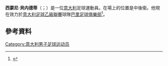 '''西蒙尼·貝内德蒂'''（{{lang-it|Simone Benedetti}}；{{bd|1992年|4月3日}}）是一位[[意大利|意大利]]足球運動員。在場上的位置是中後衛。他現在效力於[[意大利足球乙級聯賽|意大利足球乙級聯賽]]球隊[[巴里足球俱樂部|巴里足球俱樂部]]<ref>{{cite news|url=http://www.cagliaricalcio.net/news/16096/benedetti-e-longo-al-cagliari.html|title=Benedetti e Longo al Cagliari|date=3 July 2012|accessdate=9 July 2014|publisher=Cagliari Calcio|language=it|archive-url=https://web.archive.org/web/20140714010931/http://www.cagliaricalcio.net/news/16096/benedetti-e-longo-al-cagliari.html|archive-date=2014-07-14|dead-url=yes}}</ref>。
==參考資料==
{{Reflist}}

{{DEFAULTSORT: Benedetti, Simone}}
[[Category:意大利男子足球运动员|Category:意大利男子足球运动员]]

{{Sport-bio-stub}}